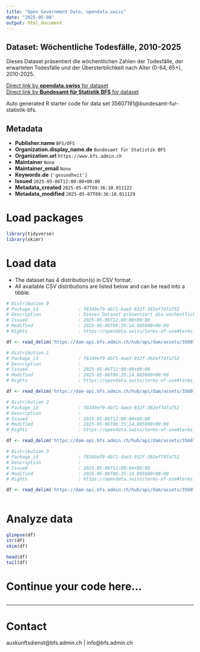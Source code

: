 ```yaml
---
title: "Open Government Data, opendata.swiss"
date: "2025-05-08"
output: html_document
---
```


## Dataset: Wöchentliche Todesfälle, 2010-2025

Dieses Dataset präsentiert die wöchentlichen Zahlen der Todesfälle, der erwarteten Todesfälle und der Übersterblichkeit nach Alter (0-64, 65+), 2010-2025.

[Direct link by **opendata.swiss** for dataset](https://opendata.swiss/de/dataset/wochentliche-todesfalle-2010-2025)<br>
[Direct link by **Bundesamt für Statistik BFS** for dataset](https://www.bfs.admin.ch/asset/de/ts-d-14.03.04.03-wr)

Auto generated R starter code for data set 35607191@bundesamt-fur-statistik-bfs.

## Metadata

- **Publisher.name** `BFS/OFS`
- **Organization.display_name.de** `Bundesamt für Statistik BFS`
- **Organization.url** `https://www.bfs.admin.ch`
- **Maintainer** `None`
- **Maintainer_email** `None`
- **Keywords.de** `['gesundheit']`
- **Issued** `2025-05-06T12:00:00+00:00`
- **Metadata_created** `2025-05-07T09:36:10.011122`
- **Metadata_modified** `2025-05-07T09:36:10.011129`


# Load packages

```r

library(tidyverse)
library(skimr)

```

# Load data

-   The dataset has 4 distribution(s) in CSV format.
-   All available CSV distributions are listed below and can be read into a tibble.

```r

# Distribution 0
# Package_id               : f8349ef9-4b71-4ae3-932f-392ef74fa752
# Description              : Dieses Dataset präsentiert die wöchentlichen Zahlen der Todesfälle, der erwarteten Todesfälle und der Übersterblichkeit nach Alter (0-64, 65+), 2010-2025.
# Issued                   : 2025-05-06T12:00:00+00:00
# Modified                 : 2025-05-06T06:35:14.905000+00:00
# Rights                   : https://opendata.swiss/terms-of-use#terms_by_ask

df <- read_delim('https://dam-api.bfs.admin.ch/hub/api/dam/assets/35607212/master')

# Distribution 1
# Package_id               : f8349ef9-4b71-4ae3-932f-392ef74fa752
# Description              : 
# Issued                   : 2025-05-06T12:00:00+00:00
# Modified                 : 2025-05-06T06:35:14.883000+00:00
# Rights                   : https://opendata.swiss/terms-of-use#terms_by_ask

df <- read_delim('https://dam-api.bfs.admin.ch/hub/api/dam/assets/35607204/master')

# Distribution 2
# Package_id               : f8349ef9-4b71-4ae3-932f-392ef74fa752
# Description              : 
# Issued                   : 2025-05-06T12:00:00+00:00
# Modified                 : 2025-05-06T06:35:14.885000+00:00
# Rights                   : https://opendata.swiss/terms-of-use#terms_by_ask

df <- read_delim('https://dam-api.bfs.admin.ch/hub/api/dam/assets/35607208/master')

# Distribution 3
# Package_id               : f8349ef9-4b71-4ae3-932f-392ef74fa752
# Description              : 
# Issued                   : 2025-05-06T12:00:00+00:00
# Modified                 : 2025-05-06T06:35:14.895000+00:00
# Rights                   : https://opendata.swiss/terms-of-use#terms_by_ask

df <- read_delim('https://dam-api.bfs.admin.ch/hub/api/dam/assets/35607202/master')



```

# Analyze data

```r

glimpse(df)
str(df)
skim(df)

head(df)
tail(df)

```

# Continue your code here...

```r

```

------------------------------------------------------------------------

# Contact

auskunftsdienst@bfs.admin.ch | info@bfs.admin.ch
